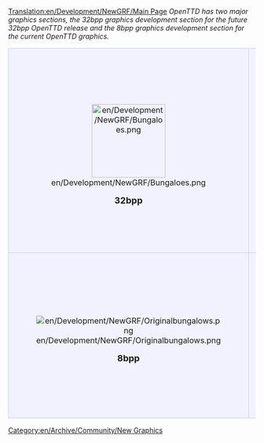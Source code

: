 [[Translation:en/Development/NewGRF/Main Page]]
''OpenTTD has two major graphics sections, the 32bpp graphics development section for the future 32bpp OpenTTD release and the 8bpp graphics development section for the current OpenTTD graphics.''

{| 
|-
|align="center" style="background-color: #f1f2fe; border: 1px solid #c7c8fe; margin: 0; padding: 1em 1em 0em 1em;"|
[[File:en/Development/NewGRF/Bungaloes.png|150px]]

<font size="4">'''32bpp'''</font>
|style="background-color: #f1f2fe; border: 1px solid #c7c8fe; margin: 0; padding: 1em 1em 0em 1em;"|
<font size="3">'''[[en/Archive/Old 32bpp/32bit Graphics Development|Graphics Development]]'''</font>

:Development documentation for 32bpp graphics. Documented here is everything from theory (sizes, lighting specs, tutorials, etc.) to practice (materials, props).


<font size="3">'''[[en/Archive/Old 32bpp/32bpp graphics development tracker (extra zoom)|Graphics Exhibition]]'''</font>

:Browse and be amazed by our showcase of 32bpp graphics, some complete some still in development. Some of what you see here will end up in the eventual 32bpp release of OpenTTD.
|-
|align="center" style="background-color: #f1f2fe; border: 1px solid #c7c8fe; margin: 0; padding: 1em 1em 0em 1em;"|
[[File:en/Development/NewGRF/Originalbungalows.png]]

<font size="4">'''8bpp'''</font>
|style="background-color: #f1f2fe; border: 1px solid #c7c8fe; margin: 0; padding: 1em 1em 0em 1em;"|
<font size="3">'''[[en/Manual/NewGRF]]'''</font>

:Documentation for the format to change the game's playability as well as the graphics.


<font size="3">'''[[en/Archive/Community/Graphics Replacement]] project'''</font>

:Replacement of the original copyrighted graphics with alternatives, allowing OpenTTD to be distributed freely.
|}

[[Category:en/Archive/Community/New Graphics]]